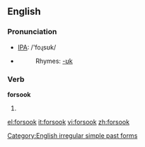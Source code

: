 ==English==

===Pronunciation===
*[[w:IPA|IPA]]: /'foɻsʊk/
*{{audio|en-us-forsook.ogg|Audio (US)}}
*:Rhymes: [[Rhymes:English:-ʊk|-ʊk]]

===Verb===
'''forsook'''
# {{simple past of|[[forsake]]}}

[[Category:English irregular simple past forms]]

[[el:forsook]]
[[it:forsook]]
[[vi:forsook]]
[[zh:forsook]]